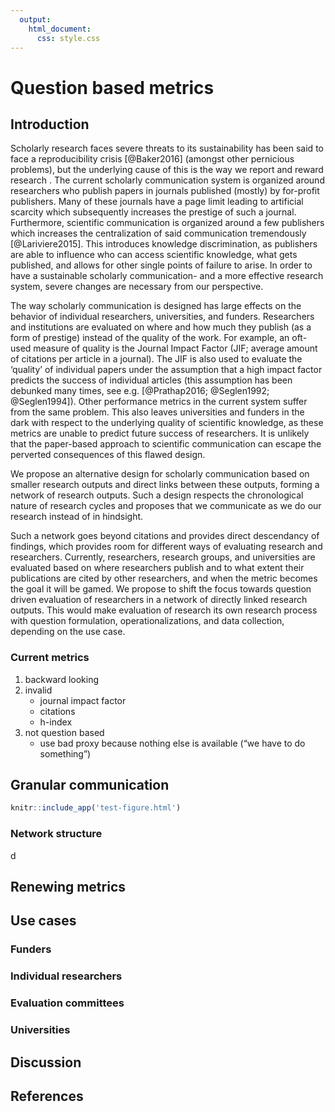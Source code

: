 ```yaml
---
  output:
    html_document: 
      css: style.css
---
```



# Question based metrics

## Introduction

Scholarly research faces severe threats to its sustainability has been said to face a reproducibility crisis [@Baker2016] (amongst other pernicious problems), but the underlying cause of this is the way we report and reward research . 
The current scholarly communication system is organized around researchers who publish papers in journals published (mostly) by for-profit publishers. 
Many of these journals have a page limit leading to artificial scarcity which subsequently increases the prestige of such a journal. 
Furthermore, scientific communication is organized around a few publishers which increases the centralization of said communication tremendously [@Lariviere2015]. 
This introduces knowledge discrimination, as publishers are able to influence who can access scientific knowledge, what gets published, and allows for other single points of failure to arise. 
In order to have a sustainable scholarly communication- and a more effective research system, severe changes are necessary from our perspective.

The way scholarly communication is designed has large effects on the behavior of individual researchers, universities, and funders. 
Researchers and institutions are evaluated on where and how much they publish (as a form of prestige) instead of the quality of the work. 
For example, an oft-used measure of quality is the Journal Impact Factor (JIF; average amount of citations per article in a journal). 
The JIF is also used to evaluate the 'quality' of individual papers under the assumption that a high impact factor predicts the success of individual articles (this assumption has been debunked many times, see e.g. [@Prathap2016; @Seglen1992; @Seglen1994]). 
Other performance metrics in the current system suffer from the same problem. 
This also leaves universities and funders in the dark with respect to the underlying quality of scientific knowledge, as these metrics are unable to predict future success of researchers. 
It is unlikely that the paper-based approach to scientific communication can escape the perverted consequences of this flawed design.	

We propose an alternative design for scholarly communication based on smaller research outputs and direct links between these outputs, forming a network of research outputs. 
Such a design respects the chronological nature of research cycles and proposes that we communicate as we do our research instead of in hindsight. 

Such a network goes beyond citations and provides direct descendancy of findings, which provides room for different ways of evaluating research and researchers. 
Currently, researchers, research groups, and universities are evaluated based on where researchers publish and to what extent their publications are cited by other researchers, and when the metric becomes the goal it will be gamed. 
We propose to shift the focus towards question driven evaluation of researchers in a network of directly linked research outputs. 
This would make evaluation of research its own research process with question formulation, operationalizations, and data collection, depending on the use case.

### Current metrics

1. backward looking
2. invalid
    * journal impact factor
    * citations
    * h-index
3. not question based
    * use bad proxy because nothing else is available ("we have to do something")

## Granular communication

```r
knitr::include_app('test-figure.html')
```

### Network structure

d

## Renewing metrics

## Use cases

### Funders

### Individual researchers

### Evaluation committees

### Universities

## Discussion

## References


